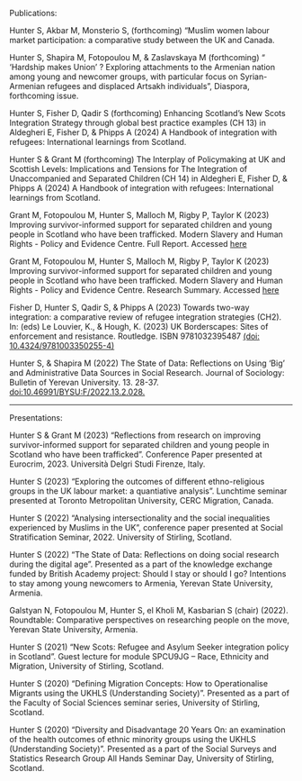 Publications: 

Hunter S, Akbar M, Monsterio S, (forthcoming) "Muslim women labour market participation: a comparative study between the UK and Canada. 

Hunter S, Shapira M, Fotopoulou M, & Zaslavskaya M (forthcoming) “ 'Hardship makes Union' ? Exploring attachments to the Armenian nation among young and newcomer groups, with particular focus on Syrian-Armenian refugees and displaced Artsakh individuals", Diaspora, forthcoming issue.

Hunter S, Fisher D, Qadir S  (forthcoming) Enhancing Scotland’s New Scots Integration Strategy through global best practice examples (CH 13) in Aldegheri E, Fisher D, & Phipps A (2024) A Handbook of integration with refugees: International learnings from Scotland.

Hunter S & Grant M (forthcoming) The Interplay of Policymaking at UK and Scottish Levels: Implications and Tensions for The Integration of Unaccompanied and Separated Children (CH 14) in Aldegheri E, Fisher D, & Phipps A (2024) A Handbook of integration with refugees: International learnings from Scotland. 

Grant M, Fotopoulou M, Hunter S, Malloch M, Rigby P, Taylor K (2023) Improving survivor-informed support for separated children and young people in Scotland who have been trafficked. Modern Slavery and Human Rights - Policy and Evidence Centre. Full Report. Accessed [here](https://modernslaverypec.org/assets/downloads/Scotland-children-full-report-designed.pdf)

Grant M, Fotopoulou M, Hunter S, Malloch M, Rigby P, Taylor K (2023) Improving survivor-informed support for separated children and young people in Scotland who have been trafficked. Modern Slavery and Human Rights - Policy and Evidence Centre. Research Summary. Accessed [here](https://modernslaverypec.org/assets/downloads/Scotland-children-summary-final.pdf)

Fisher D, Hunter S, Qadir S, & Phipps A (2023) Towards two-way integration: a comparative review of refugee     integration strategies (CH2). In: (eds) Le Louvier, K., & Hough, K. (2023) UK Borderscapes: Sites of enforcement and resistance. Routledge. ISBN 9781032395487 [(doi: 10.4324/9781003350255-4)](https://www.taylorfrancis.com/chapters/edit/10.4324/9781003350255-4/towards-two-way-integration-dan-fisher-scot-hunter-savan-qadir-alison-phipps)

Hunter S, & Shapira M (2022) The State of Data: Reflections on Using 'Big' and Administrative Data Sources in Social Research. Journal of Sociology: Bulletin of Yerevan University. 13. 28-37. [doi:10.46991/BYSU:F/2022.13.2.028.](http://dx.doi.org/10.46991/BYSU:F/2022.13.2.028) 

__________________________________________________________________
Presentations: 

Hunter S & Grant M (2023) "Reflections from research on improving survivor-informed support for separated children and young people in Scotland who have been trafficked". Conference Paper presented at Eurocrim, 2023. Università Delgri Studi Firenze, Italy. 

Hunter S (2023) "Exploring the outcomes of different ethno-religious groups in the UK labour market: a quantiative analysis". Lunchtime seminar presented at Toronto Metropolitan University, CERC Migration, Canada. 

Hunter S (2022) "Analysing intersectionality and the social inequalities experienced by Muslims in the UK", conference paper presented at Social Stratification Seminar, 2022. University of Stirling, Scotland. 

Hunter S (2022) "The State of Data: Reflections on doing social research during the digital age". Presented as a part of the knowledge exchange funded by British Academy project: Should I stay or should I go? Intentions to stay among young newcomers to Armenia, Yerevan State University, Armenia. 

Galstyan N, Fotopoulou M, Hunter S, el Kholi M, Kasbarian S (chair) (2022). Roundtable: Comparative perspectives on researching people on the move, Yerevan State University, Armenia.  

Hunter S (2021) "New Scots: Refugee and Asylum Seeker integration policy in Scotland". Guest lecture for module SPCU9JG – Race, Ethnicity and Migration, University of Stirling, Scotland. 

Hunter S (2020) "Defining Migration Concepts: How to Operationalise Migrants using the UKHLS (Understanding Society)". Presented as a part of the Faculty of Social Sciences seminar series, University of Stirling, Scotland. 

Hunter S (2020) "Diversity and Disadvantage 20 Years On: an examination of the health outcomes of ethnic minority groups using the UKHLS (Understanding Society)". Presented as a part of the Social Surveys and Statistics Research Group All Hands Seminar Day, University of Stirling, Scotland. 


